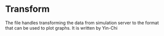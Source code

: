 # Transform

The file handles transforming the data from simulation server to the format that can be used to plot graphs.
It is written by Yin-Chi
